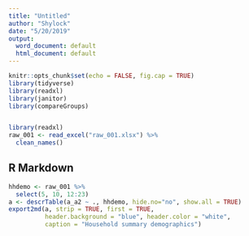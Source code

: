 ```yaml
---
title: "Untitled"
author: "Shylock"
date: "5/20/2019"
output:
  word_document: default
  html_document: default
---
```


```r
knitr::opts_chunk$set(echo = FALSE, fig.cap = TRUE)
library(tidyverse)
library(readxl)
library(janitor)
library(compareGroups)


library(readxl)
raw_001 <- read_excel("raw_001.xlsx") %>% 
  clean_names()
```
## R Markdown


```r
hhdemo <- raw_001 %>% 
  select(5, 10, 12:23)
a <- descrTable(a_a2 ~ ., hhdemo, hide.no="no", show.all = TRUE)
export2md(a, strip = TRUE, first = TRUE, 
          header.background = "blue", header.color = "white", 
          caption = "Household summary demographics")


```